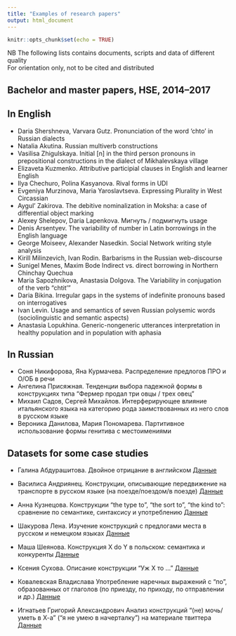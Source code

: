 ```yaml
---
title: "Examples of research papers"
output: html_document
---
```


```r
knitr::opts_chunk$set(echo = TRUE)
```

NB The following lists contains documents, scripts and data of different quality    
For orientation only, not to be cited and distributed      

## Bachelor and master papers, HSE, 2014--2017  

## In English  
* Daria Shershneva, Varvara Gutz. Pronunciation of the word 'chto' in Russian dialects  
* Natalia Akutina. Russian multiverb constructions  
* Vasilisa Zhigulskaya. Initial [n] in the third person pronouns in prepositional constructions in the dialect of Mikhalevskaya village  
* Elizaveta Kuzmenko. Attributive participial clauses in English and learner English  
* Ilya Chechuro, Polina Kasyanova. Rival forms in UDI  
* Evgeniya Murzinova, Maria Yaroslavtseva. Expressing Plurality in West Circassian  
* Aygul' Zakirova. The debitive nominalization in Moksha: a case of differential object marking  
* Alexey Shelepov, Daria Lapenkova. Мигнуть / подмигнуть usage  
* Denis Arsentyev. The variability of number in Latin borrowings in the English language  
* George Moiseev, Alexander Nasedkin. Social Network writing style analysis  
* Kirill Milinzevich, Ivan Rodin. Barbarisms in the Russian web-discourse  
* Sunigel Menes, Maxim Bode Indirect vs. direct borrowing in Northern Chinchay Quechua  
* Maria Sapozhnikova, Anastasia Dolgova. The Variability in conjugation of the verb "chtit'"  
* Daria Bikina. Irregular gaps in the systems of indefinite pronouns based on interrogatives  
* Ivan Levin. Usage and semantics of seven Russian polysemic words (sociolinguistic and semantic aspects)  
* Anastasia Lopukhina. Generic-nongeneric utterances interpretation in healthy population and in population with aphasia   

## In Russian
* Соня Никифорова, Яна Курмачева. Распределение предлогов ПРО и О/ОБ в речи  
* Ангелина Присяжная. Тенденции выбора падежной формы в конструкциях типа "Фермер продал три овцы / трех овец"  
* Михаил Садов, Сергей Михайлов. Интерферирующее влияние итальянского языка на категорию рода заимствованных из него слов в русском языке  
* Вероника Данилова, Мария Пономарева. Партитивное использование формы генитива с местоимениями  

## Datasets for some case studies  

* Галина Абдурашитова. Двойное отрицание в английском	[Данные](https://drive.google.com/drive/folders/0B_wha02nRkzkQUZsZXVhV1NIeVE)

* Василиса Андриянец.	Конструкции, описывающие передвижение на транспорте в русском языке (на поезде/поездом/в поезде) [Данные](https://drive.google.com/drive/folders/0B21wcBDQwYJbekpfRGVSM1JHOUk?usp=sharing)

* Анна Кузнецова.	Конструкции "the type to", "the sort to", "the kind to": сравнение по семантике, синтаксису и употреблению	[Данные](https://drive.google.com/drive/folders/0B1jo4wnZ3s7uOWg5ck5rNk9wVFk)

* Шакурова Лена.	Изучение конструкций с предлогами места в русском и немецком языках [Данные](https://docs.google.com/spreadsheets/d/1ZSQzDZirzGuxE0i1z_9vlm8nLqmRmGchyTyRdJpl4go/edit?usp=sharing)

* Маша Шеянова.	Конструкция X do Y в польском: семантика и конкуренты [Данные](https://drive.google.com/drive/u/0/folders/0B82eKZSAQ0dbXzI2TjJCdk5FWVk)

* Ксения Сухова. Описание конструкции "Уж Х то ..."	[Данные](https://docs.google.com/spreadsheets/d/1W08hG6Jm0q5UwKkwQldwY4ywebSoqIDX8M-u8YP__yM/edit?usp=sharing)

* Ковалевская Владислава	Употребление наречных выражений с "по", образованных от глаголов (по приезду, по приходу, по отправлении и др.)	[Данные](https://docs.google.com/spreadsheets/d/1wSiwc80LCiB_6JeEJboypYEsUtALYL0Wzi7n7OU1VI4/edit#gid=0)

* Игнатьев Григорий Александрович	Анализ конструкций "(не) мочь/уметь в Х-а" ("я не умею в начерталку") на материале твиттера	[Данные](https://github.com/gree-gorey/constructions)

